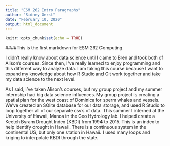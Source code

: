```yaml
---
title: "ESM 262 Intro Paragraphs"
author: "Sidney Gerst"
date: "February 10, 2020"
output: html_document
---
```


```r
knitr::opts_chunk$set(echo = TRUE)
```

####This is the first markdown for ESM 262 Computing. 

I didn't really know about data science until I came to Bren and took both of Alison's courses. Since then, I've really learned to enjoy programming and this different way to analyze data. I am taking this course because I want to expand my knowledge about how R Studio and Git work together and take my data science to the next level. 

As I said, I've taken Alison's courses, but my group project and my summer internship had big data science influences. My group project is creating a spatial plan for the west coast of Dominica for sperm whales and vessels. We've created an SQlite database for our data storage, and used R Studio to loop together all of our separate csv's of data. This summer I interned at the University of Hawaii, Manoa in the Geo Hydrology lab. I helped create a Keetch Byram Drought Index (KBDI) from 1994 to 2015. This is an index to help identify drought in Hawaii. There is a continuous system in the continental US, but only one station in Hawaii. I used many loops and kriging to interpolate KBDI through the state. 